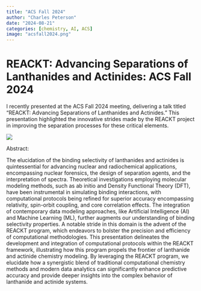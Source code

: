 ```yaml
---
title: "ACS Fall 2024"
author: "Charles Peterson"
date: "2024-08-21"
categories: [chemistry, AI, ACS]
image: "acsfall2024.png"
---
```


# REACKT: Advancing Separations of Lanthanides and Actinides: ACS Fall 2024 

I recently presented at the ACS Fall 2024 meeting, delivering a talk titled “REACKT: Advancing Separations of Lanthanides and Actinides.” This presentation highlighted the innovative strides made by the REACKT project in improving the separation processes for these critical elements.

![](REACKT.png)

Abstract:

The elucidation of the binding selectivity of lanthanides and actinides is quintessential for advancing nuclear and radiochemical applications, encompassing nuclear forensics, the design of separation agents, and the interpretation of spectra. Theoretical investigations employing molecular modeling methods, such as ab initio and Density Functional Theory (DFT), have been instrumental in simulating binding interactions, with computational protocols being refined for superior accuracy encompassing relativity, spin-orbit coupling, and core correlation effects. The integration of contemporary data modeling approaches, like Artificial Intelligence (AI) and Machine Learning (ML), further augments our understanding of binding selectivity properties. A notable stride in this domain is the advent of the REACKT program, which endeavors to bolster the precision and efficiency of computational methodologies. This presentation delineates the development and integration of computational protocols within the REACKT framework, illustrating how this program propels the frontier of lanthanide and actinide chemistry modeling. By leveraging the REACKT program, we elucidate how a synergistic blend of traditional computational chemistry methods and modern data analytics can significantly enhance predictive accuracy and provide deeper insights into the complex behavior of lanthanide and actinide systems.

